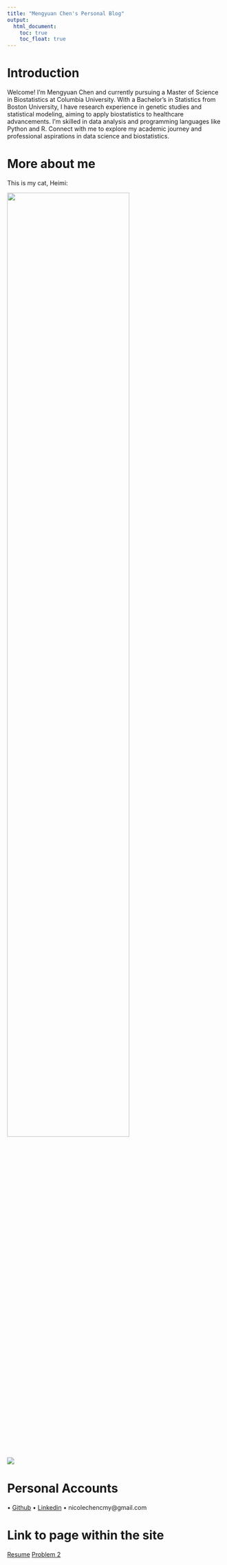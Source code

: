 ```yaml
---
title: "Mengyuan Chen's Personal Blog"
output: 
  html_document:
    toc: true
    toc_float: true
---
```


# Introduction 
Welcome!
I'm Mengyuan Chen and currently pursuing a Master of Science in Biostatistics at Columbia University. With a Bachelor’s in Statistics from Boston University, I have research experience in genetic studies and statistical modeling, aiming to apply biostatistics to healthcare advancements. I’m skilled in data analysis and programming languages like Python and R. Connect with me to explore my academic journey and professional aspirations in data science and biostatistics.

# More about me
This is my cat, Heimi:

<img src="images/IMG_0176.jpeg" style="width:75%">

![](image/IMG_0176.jpeg)

# Personal Accounts
• [Github](https://github.com/nicolechen414)
• [Linkedin](https://www.linkedin.com/in/mengyuan-chen-577a15240/)
• nicolechencmy@gmail.com

# Link to page within the site
[Resume](resume.html)
[Problem 2](problem2.html)
